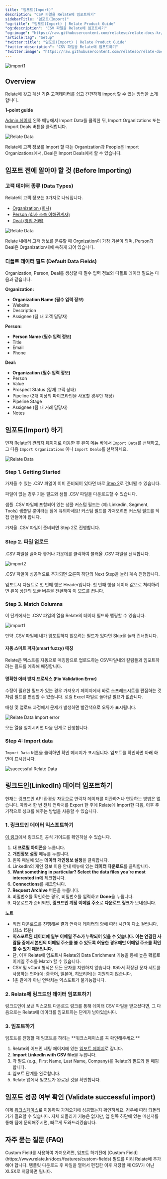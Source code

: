 ```yaml
---
title: "임포트(Import)"
description: "CSV 파일을 Relate에 임포트하기"
sidebarTitle: "임포트(Import)"
"og:title": "임포트(Import) | Relate Product Guide"
"og:description": "CSV 파일을 Relate에 임포트하기"
"og:image": "https://raw.githubusercontent.com/relateso/relate-docs-kr/main/docs/images/setup/import.png"
"article:tag": "Setup"
"twitter:title": "임포트(Import) | Relate Product Guide"
"twitter:description": "CSV 파일을 Relate에 임포트하기"
"twitter:image": "https://raw.githubusercontent.com/relateso/relate-docs-kr/main/docs/images/setup/import.png"
---
```


![import1](/images/setup/import-settings.png)

## Overview

Relate에 갖고 계신 기존 고객데이터를 쉽고 간편하게 import 할 수 있는 방법을 소개합니다.

<Check>

**1-point guide**

[Admin 페이지](https://admin.relate.so/) 왼쪽 메뉴에서 Import Data를 클릭한 뒤, Import Organizations 또는 Import Deals 버튼을 클릭합니다.

![Relate Data](/images/setup/import_menu1.png)

Relate에 고객 정보를 Import 할 때는 Organization과 People은 Import Organizations에서, Deal은 Import Deals에서 할 수 있습니다.

</Check>


## 임포트 전에 알아야 할 것 (Before Importing)

### 고객 데이터 종류 (Data Types)

Relate의 고객 정보는 3가지로 나눠집니다. 
- [Organization (회사)](https://www.relate.kr/docs/features/organizations)
- [Person (회사 소속 이해관계자)](https://www.relate.kr/docs/features/people)
- [Deal (영업 거래)](https://www.relate.kr/docs/features/deal-pipeline)

![Relate Data](/images/setup/org_person_deal.png)

<Info>

Relate 내에서 고객 정보를 분류할 때 Orgnization이 가장 기본이 되며, Person과 Deal은 Organization내에 속하게 되어 있습니다.

</Info>

### 디폴트 데이터 필드 (Default Data Fields)

Organization, Person, Deal를 생성할 때 필수 입력 정보와 디폴트 데이터 필드는 다음과 같습니다.

**Organization:**
- **Organization Name (필수 입력 정보)**
- Website
- Description
- Assignee (팀 내 고객 담당자)

**Person:**
- **Person Name (필수 입력 정보)**
- Title
- Email
- Phone

**Deal:**
- **Organization (필수 입력 정보)**
- Person
- Value
- Prospect Status (잠재 고객 상태)
- Pipeline (2개 이상의 파이프라인을 사용할 경우만 해당)
- Pipeline Stage
- Assignee (팀 내 거래 담당자)
- Notes

## 임포트(Import) 하기

먼저 Relate의 [관리자 페이지](https://admin.relate.so/)로 이동한 후 왼쪽 메뉴 바에서 `Import Data`를 선택하고, 그 다음 `Import Organizations` 이나 `Import Deals`를 선택하세요.

![Relate Data](/images/setup/import_menu1.png)

### Step 1. Getting Started
가져올 수 있는 .CSV 파일이 이미 준비되어 있다면 바로 [Step 2](/setup/import#step-2)로 건너뛸 수 있습니다.

파일이 없는 경우 기본 필드와 샘플 .CSV 파일을 다운로드할 수 있습니다.

<Warning>
샘플 .CSV 파일에 포함되어 있는 샘플 커스텀 필드는 (예: Linkedin, Segment, Tools) 샘플일 뿐이라는 점에 유의하세요! 커스텀 필드를 가져오려면 커스텀 필드를 직접 만들어야 합니다.
</Warning>

가져올 .CSV 파일이 준비되면 Step 2로 진행합니다.

### Step 2. 파일 업로드
.CSV 파일을 끌어다 놓거나 가운데를 클릭하여 불러올 .CSV 파일을 선택합니다.

![import2](/images/setup/import2.png)

.CSV 파일이 성공적으로 추가되면 오른쪽 하단의 Next Step을 눌러 계속 진행합니다.

<Tip>
임포트시 디폴트로 첫 번째 행은 Header입니다. 첫 번째 행을 데이터 값으로 처리하려면 왼쪽 상단의 토글 버튼을 전환하여 이 모드를 끕니다.
</Tip>


### Step 3. Match Columns
이 단계에서는 .CSV 파일의 열을 Relate의 데이터 필드와 맵핑할 수 있습니다.

![import1](/images/setup/import.png)

만약 .CSV 파일에 내가 임포트하지 않으려는 필드가 있다면 Skip을 눌러 건너뜁니다.

#### 자동 스마트 퍼지(smart fuzzy) 매칭
Relate은 텍스트를 자동으로 매칭함으로 업로드하는 CSV파일내의 칼럼들과 임포트하려는 필드를 예측해 매칭합니다.

#### 명확한 에러 방지 프로세스 (Fix Validation Error)
수정이 필요한 필드가 있는 경우 가져오기 페이지에서 바로 스프레드시트를 편집하는 것처럼 필드를 편집할 수 있습니다. 로컬 Excel 파일로 돌아갈 필요가 없습니다.

매칭 및 업로드 과정에서 문제가 발생하면 빨간색으로 오류가 표시됩니다.

![Relate Data Import error](/images/setup/import_menu6.png)

모든 열을 일치시키면 다음 단계로 진행합니다.

### Step 4: Import data
`Import Data` 버튼을 클릭하면 확인 메시지가 표시됩니다. 임포트를 확인하면 아래 화면이 표시됩니다.

![successful Relate Data](/images/setup/import_menu7.png)

## 링크드인(LinkedIn) 데이터 임포트하기
현재는 링크드인 API 환경상 자동으로 연락처 데이터를 이관하거나 연동하는 방법은 없습니다. 따라서 한 번 전체 연락처를 Export 한 후에 Relate에 Import한 다음, 이후 주기적으로 싱크를 해주는 방법을 사용할 수 있습니다.

### 1. 링크드인 데이터 익스포트하기

[이 링크](https://www.linkedin.com/help/recruiter/answer/a566336/export-connections-from-linkedin)에서 링크드인 공식 가이드를 확인하실 수 있습니다.

1. **내 프로필 아이콘**을 누릅니다.
2. **개인정보 설정** 메뉴를 누릅니다.
3. 왼쪽 패널에 있는 **데이터 개인정보 설정**을 클릭합니다.
4. LinkedIn의 개인 정보 이용 안내 메뉴에 있는 **데이터 다운로드**를 클릭합니다.
5. **Want something in particular? Select the data files you’re most interested in**에 체크합니다.
6. **Connections**를 체크합니다.
7. **Request Archive** 버튼을 누릅니다.
8. 비밀번호를 확인하는 경우, 비밀번호를 입력하고 **Done**을 누릅니다.
9. 다운로드가 준비되면, **링크드인 계정 이메일 주소**로 **다운로드 링크**가 보내집니다.

**노트**
- 직접 다운로드를 진행해본 결과 연락처 데이터의 양에 따라 시간이 다소 걸립니다.(최소 15분)
- **익스포트된 데이터에 일부 이메일 주소가 누락되어 있을 수 있습니다. 이는 연결된 사람들 중에서 본인의 이메일 주소를 볼 수 있도록 허용한 경우에만 이메일 주소를 확인할 수 있기 때문입니다.**
- 단, 이후 Relate에 임포트시 Relate의 Data Enrichment 기능을 통해 높은 확률로 이메일 주소를 Match 할 수 있습니다.
- CSV 및 vCard 형식은 모든 문자를 지원하지 않습니다. 따라서 확장된 문자 세트를 사용하는 언어(예: 중국어, 일본어, 히브리어)는 지원되지 않습니다.
- 1촌 관계가 아닌 연락처는 익스포트가 불가능합니다.

### 2. Relate에 링크드인 데이터 임포트하기

링크드인이 보낸 익스포트 다운로드 링크를 통해 데이터 CSV 파일을 받으셨다면, 그 다음으로는 Relate에 데이터를 임포트하는 단계가 남아있습니다.

### 3. 임포트하기

<Warning>
임포트를 진행할 때 임포트를 하려는 **워크스페이스를 꼭 확인해주세요.**
</Warning>

1. Relate의 어드민 세팅 페이지에 있는 [임포트 페이지](https://admin.relate.so/workspaces/import_data)로 갑니다.
2. **Import LinkedIn with CSV file**을 누릅니다.
3. 각 필드 (e.g., First Name, Last Name, Company)를 Relate의 필드와 잘 매핑합니다.
4. 임포트 단계를 완료합니다.
5. Relate 앱에서 임포트가 완료된 것을 확인합니다.

## 임포트 성공 여부 확인 (Validate successful import)
이제 [워크스페이스](https://app.relate.so/)로 이동하여 가져오기에 성공했는지 확인하세요. 경우에 따라 되돌리기가 필요할 수 있습니다. 자체 되돌리기 기능은 없지만, 앱 왼쪽 하단에 있는 메신저를 통해 팀에 문의해주시면, 빠르게 도와드리겠습니다.

## 자주 묻는 질문 (FAQ)
<Accordion title="Custom Field는 어떻게 임포트하나요?">
  Custom Field를 사용하여 가져오려면, 임포트 하기전에 [Custom Field](https://www.relate.kr/docs/features/custom-fields) 필드를 미리 Relate에 추가해야 합니다.
</Accordion>
<Accordion title="템플릿을 다운로드 받아서 임포트하는데 한글이 깨집니다. 어떻게 해결할 수 있나요?">
  템플릿 다운로드 후 파일을 열어서 편집한 이후 저장할 때 CSV가 아닌 XLSX로 저장하면 됩니다. 
</Accordion>